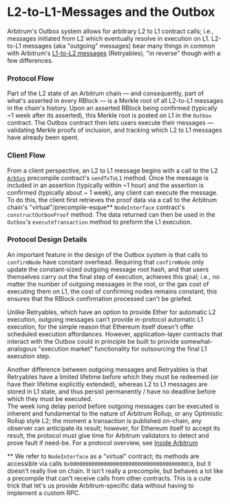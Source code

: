 # L2-to-L1-Messages and the Outbox

Arbitrum's Outbox system allows for arbitrary L2 to L1 contract calls; i.e., messages initiated from L2 which eventually resolve in execution on L1. L2-to-L1 messages (aka "outgoing" messages) bear many things in common with Arbitrum's [L1-to-L2 messages](./l1-to-l2-messaging.mdx) (Retryables), "in reverse" though with a few differences.

### Protocol Flow

Part of the L2 state of an Arbitrum chain — and consequently, part of what's asserted in every RBlock — is a Merkle root of all L2-to-L1 messages in the chain's history. Upon an asserted RBlock being confirmed (typically ~1 week after its asserted), this Merkle root is posted on L1 in the `Outbox` contract. The Outbox contract then lets users execute their messages — validating Merkle proofs of inclusion, and tracking which L2 to L1 messages have already been spent.

### Client Flow

From a client perspective, an L2 to L1 message begins with a call to the L2 [`ArbSys`](/for-devs/dev-tools-and-resources/precompiles.mdx#arbsys) precompile contract's `sendTxToL1` method. Once the message is included in an assertion (typically within ~1 hour) and the assertion is confirmed (typically about ~ 1 week), any client can execute the message. To do this, the client first retrieves the proof data via a call to the Arbitrum chain's "virtual"/precompile-esque\*\* `NodeInterface` contract's `constructOutboxProof` method. The data returned can then be used in the `Outbox`'s `executeTransaction` method to preform the L1 execution.

### Protocol Design Details

An important feature in the design of the Outbox system is that calls to `confirmNode` have constant overhead. Requiring that `confirmNode` only update the constant-sized outgoing message root hash, and that users themselves carry out the final step of execution, achieves this goal; i.e., no matter the number of outgoing messages in the root, or the gas cost of executing them on L1, the cost of confirming nodes remains constant; this ensures that the RBlock confirmation processed can't be griefed.

Unlike Retryables, which have an option to provide Ether for automatic L2 execution, outgoing messages can't provide in-protocol automatic L1 execution, for the simple reason that Ethereum itself doesn't offer scheduled execution affordances. However, application-layer contracts that interact with the Outbox could in principle be built to provide somewhat-analogous "execution market" functionality for outsourcing the final L1 execution step.

Another difference between outgoing messages and Retryables is that Retryables have a limited lifetime before which they must be redeemed (or have their lifetime explicitly extended), whereas L2 to L1 messages are stored in L1 state, and thus persist permanently / have no deadline before which they must be executed.  
The week long delay period before outgoing messages can be executed is inherent and fundamental to the nature of Arbitrum Rollup, or any Optimistic Rollup style L2; the moment a transaction is published on-chain, any observer can anticipate its result; however, for Ethereum itself to accept its result, the protocol must give time for Arbitrum validators to detect and prove fault if need-be. For a protocol overview, see [Inside Arbitrum](../inside-arbitrum-nitro/inside-arbitrum-nitro.mdx)

\*\* We refer to `NodeInterface` as a "virtual" contract; its methods are accessible via calls `0x00000000000000000000000000000000000000C8`, but it doesn't really live on chain. It isn't really a precompile, but behaves a lot like a precompile that can't receive calls from other contracts. This is a cute trick that let's us provide Arbitrum-specific data without having to implement a custom RPC.
